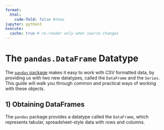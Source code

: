 ```yaml
---
format:
  html:
    code-fold: false #show
jupyter: python3
execute:
  cache: true # re-render only when source changes
---
```


# The `pandas.DataFrame` Datatype


The [`pandas` package](https://pypi.org/project/pandas/) makes it easy to work with CSV formatted data, by providing us with two new datatypes, called the `DataFrame` and the `Series`. This guide will walk you through common and practical ways of working with these objects.

## 1) Obtaining DataFrames

The `pandas` package provides a datatype called the `DataFrame`, which represents tabular, spreadsheet-style data with rows and columns.
